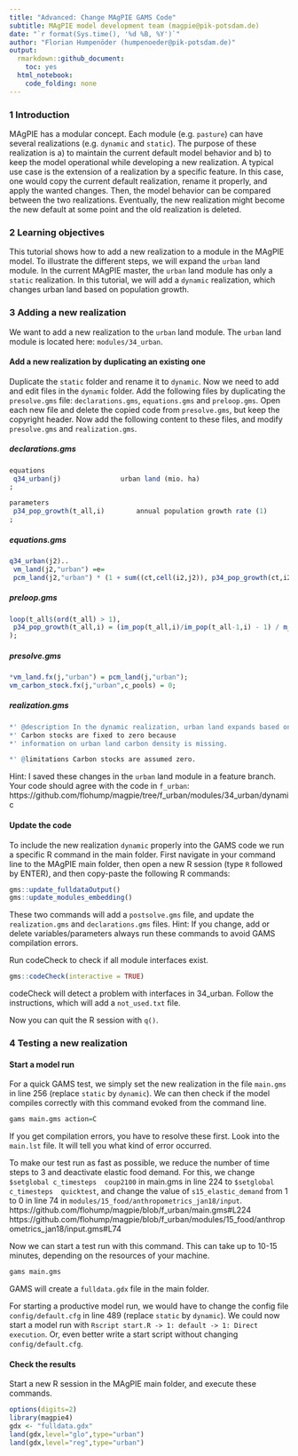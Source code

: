 ```yaml
---
title: "Advanced: Change MAgPIE GAMS Code"
subtitle: MAgPIE model development team (magpie@pik-potsdam.de)
date: "`r format(Sys.time(), '%d %B, %Y')`"
author: "Florian Humpenöder (humpenoeder@pik-potsdam.de)"
output:
  rmarkdown::github_document:
    toc: yes
  html_notebook:
    code_folding: none
---
```


### 1 Introduction
MAgPIE has a modular concept. Each module (e.g. `pasture`) can have several realizations (e.g. `dynamic` and `static`). The purpose of these realization is a) to maintain the current default model behavior and b) to keep the model operational while developing a new realization. A typical use case is the extension of a realization by a specific feature. In this case, one would copy the current default realization, rename it properly, and apply the wanted changes. Then, the model behavior can be compared between the two realizations. Eventually, the new realization might become the new default at some point and the old realization is deleted.

### 2 Learning objectives
This tutorial shows how to add a new realization to a module in the MAgPIE model. To illustrate the different steps, we will expand the `urban` land module. In the current MAgPIE master, the `urban` land module has only a `static` realization. In this tutorial, we will add a `dynamic` realization, which changes urban land based on population growth. 

### 3 Adding a new realization
We want to add a new realization to the `urban` land module. The `urban` land module is located here: `modules/34_urban`.

#### Add a new realization by duplicating an existing one
Duplicate the `static` folder and rename it to `dynamic`. Now we need to add and edit files in the `dynamic` folder. Add the following files by duplicating the `presolve.gms` file: `declarations.gms`, `equations.gms` and `preloop.gms`. Open each new file and delete the copied code from `presolve.gms`, but keep the copyright header. Now add the following content to these files, and modify `presolve.gms` and `realization.gms`.

##### declarations.gms
```r
equations
 q34_urban(j)       		urban land (mio. ha)
;

parameters
 p34_pop_growth(t_all,i) 		annual population growth rate (1)
;
```

##### equations.gms
```r
q34_urban(j2)..
 vm_land(j2,"urban") =e= 
 pcm_land(j2,"urban") * (1 + sum((ct,cell(i2,j2)), p34_pop_growth(ct,i2)) * m_timestep_length);
```

##### preloop.gms
```r
loop(t_all$(ord(t_all) > 1),
 p34_pop_growth(t_all,i) = (im_pop(t_all,i)/im_pop(t_all-1,i) - 1) / m_yeardiff(t_all);
);
```

##### presolve.gms
```r
*vm_land.fx(j,"urban") = pcm_land(j,"urban");
vm_carbon_stock.fx(j,"urban",c_pools) = 0;
```

##### realization.gms
```r
*' @description In the dynamic realization, urban land expands based on population growth.
*' Carbon stocks are fixed to zero because
*' information on urban land carbon density is missing.

*' @limitations Carbon stocks are assumed zero.
```

Hint: I saved these changes in the `urban` land module in a feature branch. Your code should agree with the code in `f_urban`: https://github.com/flohump/magpie/tree/f_urban/modules/34_urban/dynamic

#### Update the code
To include the new realization `dynamic` properly into the GAMS code we run a specific R command in the main folder. First navigate in your command line to the MAgPIE main folder, then open a new R session (type `R` followed by ENTER), and then copy-paste the following R commands:
```r
gms::update_fulldataOutput()
gms::update_modules_embedding()
```
These two commands will add a `postsolve.gms` file, and update the `realization.gms` and `declarations.gms` files.
Hint: If you change, add or delete variables/parameters always run these commands to avoid GAMS compilation errors.

Run codeCheck to check if all module interfaces exist. 
```r
gms::codeCheck(interactive = TRUE)
```
codeCheck will detect a problem with interfaces in 34_urban. Follow the instructions, which will add a `not_used.txt` file.

Now you can quit the R session with `q()`.

### 4 Testing a new realization
#### Start a model run
For a quick GAMS test, we simply set the new realization in the file `main.gms` in line 256 (replace `static` by `dynamic`). We can then check if the model compiles correctly with this command evoked from the command line.
```r
gams main.gms action=C
```
If you get compilation errors, you have to resolve these first. Look into the `main.lst` file. It will tell you what kind of error occurred. 

To make our test run as fast as possible, we reduce the number of time steps to 3 and deactivate elastic food demand. 
For this, we change `$setglobal c_timesteps  coup2100` in main.gms in line 224 to `$setglobal c_timesteps  quicktest`, and change the value of `s15_elastic_demand` from 1 to 0 in line 74 in `modules/15_food/anthropometrics_jan18/input`.
https://github.com/flohump/magpie/blob/f_urban/main.gms#L224
https://github.com/flohump/magpie/blob/f_urban/modules/15_food/anthropometrics_jan18/input.gms#L74

Now we can start a test run with this command. This can take up to 10-15 minutes, depending on the resources of your machine.
```r
gams main.gms
```
GAMS will create a `fulldata.gdx` file in the main folder.

For starting a productive model run, we would have to change the config file `config/default.cfg` in line 489 (replace `static` by `dynamic`). We could now start a model run with `Rscript start.R -> 1: default -> 1: Direct execution`. Or, even better write a start script without changing `config/default.cfg`.

#### Check the results
Start a new R session in the MAgPIE main folder, and execute these commands.
```r
options(digits=2)
library(magpie4)
gdx <- "fulldata.gdx"
land(gdx,level="glo",type="urban")
land(gdx,level="reg",type="urban")
```

